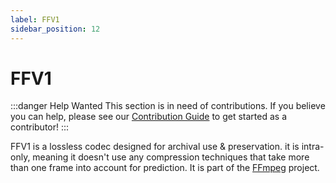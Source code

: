 ```yaml
---
label: FFV1
sidebar_position: 12
---
```


# FFV1

:::danger Help Wanted
This section is in need of contributions. If you believe you can help, please see our [Contribution Guide](../contribution-guide.mdx) to get started as a contributor!
:::

FFV1 is a lossless codec designed for archival use & preservation. it is intra-only, meaning it doesn't use any compression techniques that take more than one frame into account for prediction. It is part of the [FFmpeg](../utilities/ffmpeg.mdx) project.